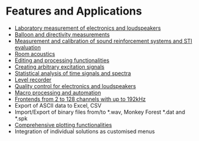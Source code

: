 # Features and Applications
- [Laboratory measurement of electronics and loudspeakers](/en/features/laboratory-measurement-of-electronics-and-loudspeakers)
- [Balloon and directivity measurements](/en/features/balloon-and-directivity)
- [Measurement and calibration of sound reinforcement systems and STI evaluation](/en/features/measurement-and-calibration-of-sound-reinforcement-systems-and-sti-evaluation)
- [Room acoustics](/en/features/room-acoustics)
- [Editing and processing functionalities](/en/features/editing-and-processing-functionalities)
- [Creating arbitrary excitation signals](/en/features/creating-arbitrary-excitation-signals)
- [Statistical analysis of time signals and spectra](/en/features/statistical-analysis-of-time-signals-and-spectra)
- [Level recorder](/en/features/level-recorder)
- [Quality control for electronics and loudspeakers](/en/features/quality-control-for-electronics-and-loudspeakers)
- [Macro processing and automation](/en/features/macro-processing-and-automation)
- [Frontends from 2 to 128 channels with up to 192kHz](/en/help/adda/supported-hardware)
- Export of ASCII data to Excel, CSV
- Import/Export of binary files from/to *.wav, Monkey Forest *.dat and *.spk
- [Comprehensive plotting functionalities](/en/features/plotting-functionalities)
- Integration of individual solutions as customised menus
